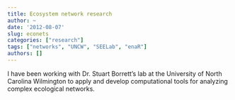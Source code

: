 ```yaml
---
title: Ecosystem network research
author: ~
date: '2012-08-07'
slug: econets
categories: ["research"]
tags: ["networks", "UNCW", "SEELab", "enaR"]
authors: []
---
```


I have been working with Dr. Stuart Borrett's lab at the University of North
Carolina Wilmington to apply and develop computational tools for
analyzing complex ecological networks. 
